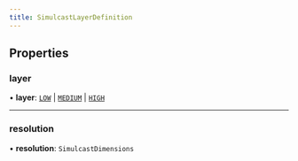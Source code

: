 ```yaml
---
title: SimulcastLayerDefinition
---
```


## Properties

### layer

• **layer**: [`LOW`](/api-references/javascript/v2/enums/HMSSimulcastLayer#low) \| [`MEDIUM`](/api-references/javascript/v2/enums/HMSSimulcastLayer#medium) \| [`HIGH`](/api-references/javascript/v2/enums/HMSSimulcastLayer#high)

---

### resolution

• **resolution**: `SimulcastDimensions`
